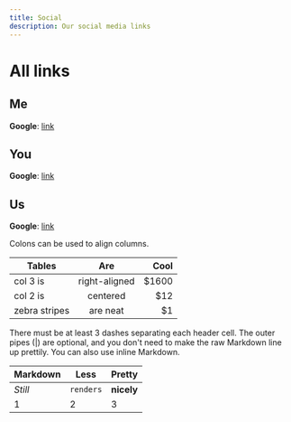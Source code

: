 ```yaml
---
title: Social
description: Our social media links
---
```


# All links

## Me

**Google**: [link](https://google.de "Just Google")

## You

**Google**: [link](https://google.de "Still just Google")

## Us

**Google**: [link](https://google.com "Other Google, but still Google")

Colons can be used to align columns.

| Tables        | Are           | Cool  |
| ------------- |:-------------:| -----:|
| col 3 is      | right-aligned | $1600 |
| col 2 is      | centered      |   $12 |
| zebra stripes | are neat      |    $1 |

There must be at least 3 dashes separating each header cell.
The outer pipes (|) are optional, and you don't need to make the 
raw Markdown line up prettily. You can also use inline Markdown.

Markdown | Less | Pretty
--- | --- | ---
*Still* | `renders` | **nicely**
1 | 2 | 3
